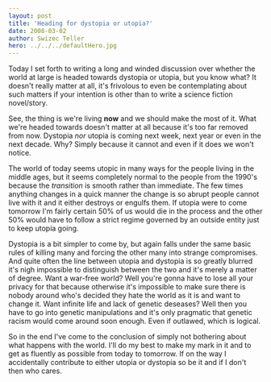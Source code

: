 ```yaml
---
layout: post
title: 'Heading for dystopia or utopia?'
date: 2008-03-02
author: Swizec Teller
hero: ../../../defaultHero.jpg
---
```

Today I set forth to writing a long and winded discussion over whether the world at large is headed towards dystopia or utopia, but you know what? It doesn't really matter at all, it's frivolous to even be contemplating about such matters if your intention is other than to write a science fiction novel/story.

See, the thing is we're living **now** and we should make the most of it. What we're headed towards doesn't matter at all because it's too far removed from now. Dystopia _nor_ utopia is coming next week, next year or even in the next decade. Why? Simply because it cannot and even if it does we won't notice.

The world of today seems utopic in many ways for the people living in the middle ages, but it seems completely normal to the people from the 1990's because the _transition_ is smooth rather than immediate. The few times anything changes in a quick manner the change is so abrupt people cannot live with it and it either destroys or engulfs them. If utopia were to come tomorrow I'm fairly certain 50% of us would die in the process and the other 50% would have to follow a strict regime governed by an outside entity just to keep utopia going.

Dystopia is a bit simpler to come by, but again falls under the same basic rules of killing many and forcing the other many into strange compromises. And quite often the line between utopia and dystopia is so greatly blurred it's nigh impossible to distinguish between the two and it's merely a matter of degree. Want a war-free world? Well you're gonna have to lose all your privacy for that because otherwise it's impossible to make sure there is nobody around who's decided they hate the world as it is and want to change it. Want infinite life and lack of genetic deseases? Well then you have to go into genetic manipulations and it's only pragmatic that genetic racism would come around soon enough. Even if outlawed, which is logical.

So in the end I've come to the conclusion of simply not bothering about what happens with the world. I'll do my best to make my mark in it and to get as fluently as possible from today to tomorrow. If on the way I accidentally contribute to either utopia or dystopia so be it and if I don't then who cares.